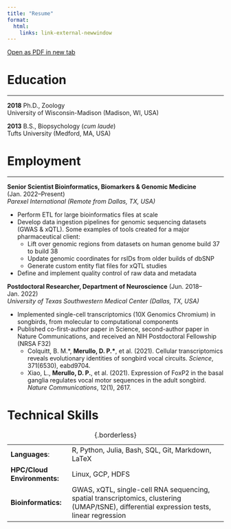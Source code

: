 ```yaml
---
title: "Resume"
format: 
  html:
    links: link-external-newwindow
---
```


[Open as PDF in new tab](files/resume.pdf)

# Education

***

**2018** Ph.D., Zoology <br>
University of Wisconsin-Madison (Madison, WI, USA)

**2013** B.S., Biopsychology (*cum laude*) <br>
Tufts University (Medford, MA, USA)

# Employment

***

**Senior Scientist Bioinformatics, Biomarkers & Genomic Medicine** (Jan. 2022--Present) <br>
*Parexel International (Remote from Dallas, TX, USA)* 

- Perform ETL for large bioinformatics files at scale
- Develop data ingestion pipelines for genomic sequencing datasets (GWAS & xQTL). Some examples of tools created for a major pharmaceutical client:
  - Lift over genomic regions from datasets on human genome build 37 to build 38
  - Update genomic coordinates for rsIDs from older builds of dbSNP
  - Generate custom entity flat files for xQTL studies
- Define and implement quality control of raw data and metadata

**Postdoctoral Researcher, Department of Neuroscience** (Jun. 2018--Jan. 2022) <br>
*University of Texas Southwestern Medical Center (Dallas, TX, USA)*

- Implemented single-cell transcriptomics (10X Genomics Chromium) in songbirds, from molecular to computational components 
- Published co-first-author paper in Science, second-author paper in Nature Communications, and received an NIH Postdoctoral Fellowship (NRSA F32)
  - Colquitt, B. M.\*, <strong>Merullo, D. P.\*</strong>, et al. (2021). Cellular transcriptomics reveals evolutionary identities of songbird vocal circuits. *Science*, 371(6530), eabd9704.
  - Xiao, L., **Merullo, D. P.**, et al. (2021). Expression of FoxP2 in the basal ganglia regulates vocal motor sequences in the adult songbird. *Nature Communications*, 12(1), 2617.

# Technical Skills

| | |
| -- | ----- |
| **Languages**: | R, Python, Julia, Bash, SQL, Git, Markdown, LaTeX |
|**HPC/Cloud Environments:** | Linux, GCP, HDFS |
| **Bioinformatics:** | GWAS, xQTL, single-cell RNA sequencing, spatial transcriptomics, clustering (UMAP/tSNE), differential expression tests, linear regression |

: {.borderless}




